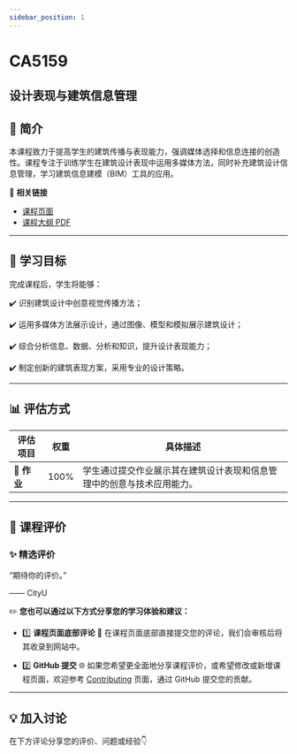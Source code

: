 ```yaml
---
sidebar_position: 1
---
```


# CA5159
## 设计表现与建筑信息管理

## **📘 简介**
本课程致力于提高学生的建筑传播与表现能力，强调媒体选择和信息连接的创造性。课程专注于训练学生在建筑设计表现中运用多媒体方法，同时补充建筑设计信息管理，学习建筑信息建模（BIM）工具的应用。

🔗 **相关链接**
- [课程页面](https://www.cityu.edu.hk/catalogue/pg/202526/course/CA5159.htm)
- [课程大纲 PDF](https://www.cityu.edu.hk/catalogue/pg/202526/course/CA5159.pdf)

---

## **🎯 学习目标**

完成课程后，学生将能够：

✔️ 识别建筑设计中创意视觉传播方法；

✔️ 运用多媒体方法展示设计，通过图像、模型和模拟展示建筑设计；

✔️ 综合分析信息、数据、分析和知识，提升设计表现能力；

✔️ 制定创新的建筑表现方案，采用专业的设计策略。

---

## **📊 评估方式**

| **评估项目**          | **权重** | **具体描述**                                                                                       |
|----------------------|---------|---------------------------------------------------------------------------------------------------|
| **📝 作业**           | 100%    | 学生通过提交作业展示其在建筑设计表现和信息管理中的创意与技术应用能力。                           |

---

## **💬 课程评价**

### ✨ **精选评价**
<div className={commentStyles.commentBox}>
    <p className={commentStyles.commentText}>
        “期待你的评价。”
    </p>
    <p className={commentStyles.commentAuthor}>—— CityU</p>
</div>

✏️ **您也可以通过以下方式分享您的学习体验和建议：**

- 1️⃣ **课程页面底部评论**
💬 在课程页面底部直接提交您的评论，我们会审核后将其收录到网站中。

- 2️⃣ **GitHub 提交**
🌐 如果您希望更全面地分享课程评价，或希望修改或新增课程页面，欢迎参考 [Contributing](/contributing) 页面，通过 GitHub 提交您的贡献。

---

## **💡 加入讨论**

在下方评论分享您的评价、问题或经验👇
<Utterances />